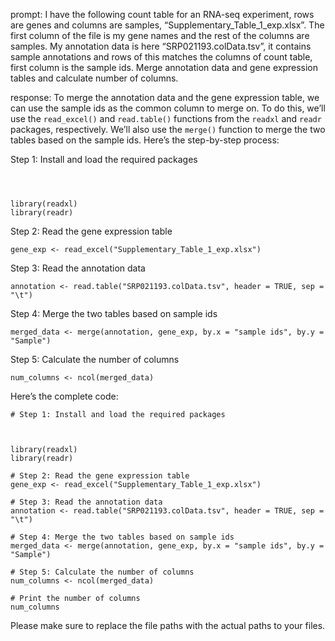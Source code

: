 prompt:
I have the following count table for an RNA-seq experiment, rows are genes and columns are samples, "Supplementary_Table_1_exp.xlsx". The first column of the file is my gene names and the rest of the columns are samples. My annotation data is here  "SRP021193.colData.tsv", it contains sample annotations and rows of this matches the columns of count table, first column is the sample ids. Merge annotation data and gene expression tables and calculate number of columns.

response:
To merge the annotation data and the gene expression table, we can use the sample ids as the common column to merge on. To do this, we'll use the `read_excel()` and `read.table()` functions from the `readxl` and `readr` packages, respectively. We'll also use the `merge()` function to merge the two tables based on the sample ids. Here's the step-by-step process:

Step 1: Install and load the required packages
```



library(readxl)
library(readr)
```

Step 2: Read the gene expression table
```
gene_exp <- read_excel("Supplementary_Table_1_exp.xlsx")
```

Step 3: Read the annotation data
```
annotation <- read.table("SRP021193.colData.tsv", header = TRUE, sep = "\t")
```

Step 4: Merge the two tables based on sample ids
```
merged_data <- merge(annotation, gene_exp, by.x = "sample ids", by.y = "Sample")
```

Step 5: Calculate the number of columns
```
num_columns <- ncol(merged_data)
```

Here's the complete code:

```
# Step 1: Install and load the required packages



library(readxl)
library(readr)

# Step 2: Read the gene expression table
gene_exp <- read_excel("Supplementary_Table_1_exp.xlsx")

# Step 3: Read the annotation data
annotation <- read.table("SRP021193.colData.tsv", header = TRUE, sep = "\t")

# Step 4: Merge the two tables based on sample ids
merged_data <- merge(annotation, gene_exp, by.x = "sample ids", by.y = "Sample")

# Step 5: Calculate the number of columns
num_columns <- ncol(merged_data)

# Print the number of columns
num_columns
```

Please make sure to replace the file paths with the actual paths to your files.
